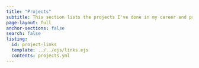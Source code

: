 ```yaml
---
title: "Projects"
subtitle: This section lists the projects I've done in my career and projects I've created for self-study. Some projects in my career had security issues, so I couldn't share some content on the website. For security projects, I can provide simulation data and rough diagrams to illustrate the project. 이 섹션에는 제 경력에서 수행한 프로젝트와  self-프로젝트 항목들이 나열됩니다. 제 경력 중 일부 프로젝트에는 보안 문제가 있어서 웹사이트에서 일부 콘텐츠를 공유할 수 없었습니다. 보안 프로젝트의 경우 시뮬레이션 데이터와 대략적인 다이어그램을 제공하여 프로젝트를 설명하겠습니다.
page-layout: full
anchor-sections: false
search: false
listing:
  id: project-links
  template: ../../ejs/links.ejs
  contents: projects.yml
---
```


::: {#project-links .column-screen-inset-right}
:::
